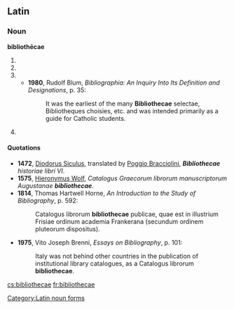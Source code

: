 ==Latin==

===Noun===
'''bibliothēcae'''

# {{inflection of|bibliothēca||gen|s|lang=la}}
# {{inflection of|bibliothēca||dat|s|lang=la}}
# {{inflection of|bibliothēca||nom|p|lang=la}}
#*'''1980''', Rudolf Blum, ''Bibliographia: An Inquiry Into Its Definition and Designations'', p. 35:
#*:It was the earliest of the many '''Bibliothecae''' selectae, Bibliotheques choisies, etc. and was intended primarily as a guide for Catholic students.
# {{inflection of|bibliothēca||voc|p|lang=la}}

====Quotations====
*'''1472''', [[w:Diodorus Siculus|Diodorus Siculus]], translated by [[w:Gian Francesco Poggio Bracciolini|Poggio Bracciolini]], '''''Bibliothecae''' historiae libri VI''.
*'''1575''', [[w:Hieronymus Wolf|Hieronymus Wolf]], ''Catalogus Graecorum librorum manuscriptorum Augustanae '''bibliothecae'''''.
*'''1814''', Thomas Hartwell Horne, ''An Introduction to the Study of Bibliography'', p. 592:
*:Catalogus librorum '''bibliothecae''' publicae, quae est in illustrium Frisiae ordinum academia  Frankerana (secundum ordinem pluteorum dispositus).
*'''1975''', Vito Joseph Brenni, ''Essays on Bibliography'', p. 101:
*:Italy was not behind other countries in the publication of institutional library catalogues, as a Catalogus librorum '''bibliothecae'''.

[[Category:Latin noun forms]]

[[cs:bibliothecae]]
[[fr:bibliothecae]]